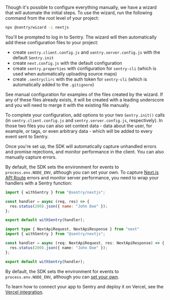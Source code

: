 Though it's possible to <PlatformLink to="/manual-setup/">configure everything manually</PlatformLink>, we have a wizard that will automate the initial steps. To use the wizard, run the following command from the root level of your project:

```bash
npx @sentry/wizard -i nextjs
```

You'll be prompted to log in to Sentry. The wizard will then automatically add these configuration files to your project:

- create `sentry.client.config.js` and `sentry.server.config.js` with the default `Sentry.init`
- create `next.config.js` with the default configuration
- create `sentry.properties` with configuration for `sentry-cli` (which is used when automatically uploading source maps)
- create `.sentryclirc` with the auth token for `sentry-cli` (which is automatically added to the `.gitignore`)

See <PlatformLink to="/manual-setup/">manual configuration</PlatformLink> for examples of the files created by the wizard. If any of these files already exists, it will be created with a leading underscore and you will need to merge it with the existing file manually.

To complete your configuration, add <PlatformLink to="/configuration/options/">options</PlatformLink> to your two `Sentry.init()` calls (in `sentry.client.config.js` and `sentry.server.config.js`, respectively). In those two files you can also set context data - data about the <PlatformLink to="/enriching-events/identify-user/">user</PlatformLink>, for example, or <PlatformLink to="/enriching-events/tags/">tags</PlatformLink>, or even <PlatformLink to="/enriching-events/context/">arbitrary data</PlatformLink> - which will be added to every event sent to Sentry.

Once you're set up, the SDK will automatically capture unhandled errors and promise rejections, and monitor performance in the client. You can also <PlatformLink to="/usage/">manually capture errors</PlatformLink>.

By default, the SDK sets the environment for events to `process.env.NODE_ENV`, although you can <PlatformLink to="/configuration/environments/">set your own</PlatformLink>.
To capture [Next.js API Route](https://nextjs.org/docs/api-routes/introduction) errors and monitor server performance, you need to wrap your handlers with a Sentry function:

```javascript {filename:pages/api/*}
import { withSentry } from "@sentry/nextjs";

const handler = async (req, res) => {
  res.status(200).json({ name: "John Doe" });
};

export default withSentry(handler);
```

```typescript {filename:pages/api/*}
import type { NextApiRequest, NextApiResponse } from "next"
import { withSentry } from "@sentry/nextjs";

const handler = async (req: NextApiRequest, res: NextApiResponse) => {
  res.status(200).json({ name: "John Doe" });
};

export default withSentry(handler);
```

By default, the SDK sets the environment for events to `process.env.NODE_ENV`, although you can [set your own](/platforms/javascript/guides/nextjs/configuration/environments/).

To learn how to connect your app to Sentry and deploy it on Vercel, see the [Vercel integration](/product/integrations/deployment/vercel/).
